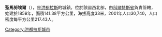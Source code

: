 '''聖馬努埃爾'''（{{lang-es|San Manuel}}），是[[洪都拉斯|洪都拉斯]]的城鎮，位於該國西北部，由[[科爾特斯省|科爾特斯省]]負責管轄，始建於1859年，面積141.38平方公里，海拔高度33米，2001年人口30,740，人口密度每平方公里217.43人。

{{coord|15|20|0|N|87|55|0|W|type:adm2nd_region:HN_source:nlwiki|display=title}}

{{Honduras-geo-stub}}
[[Category:洪都拉斯城市|Category:洪都拉斯城市]]